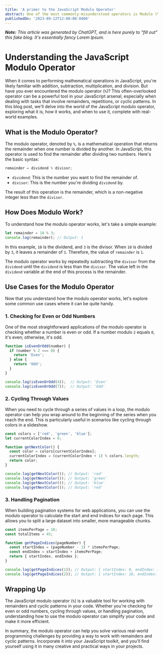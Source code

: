 ```yaml
---
title: 'A primer to the JavaScript Modulo Operator'
abstract: One of the most commonly-misunderstood operators is Modulo (%). In this tutorial, we'll unpack exactly what this little bugger does, and learn how it can help us solve practical problems.
publishedOn: '2023-09-12T12:00:00-0400'
---
```


_**Note:** This article was generated by ChatGPT, and is here purely to "fill out" this fake blog. It's essentially fancy Lorem Ipsum._

# Understanding the JavaScript Modulo Operator

When it comes to performing mathematical operations in JavaScript, you're likely familiar with addition, subtraction, multiplication, and division. But have you ever encountered the modulo operator (`%`)? This often-overlooked operator can be a powerful tool in your JavaScript arsenal, especially when dealing with tasks that involve remainders, repetitions, or cyclic patterns. In this blog post, we'll delve into the world of the JavaScript modulo operator, exploring what it is, how it works, and when to use it, complete with real-world examples.

## What is the Modulo Operator?

The modulo operator, denoted by `%`, is a mathematical operation that returns the remainder when one number is divided by another. In JavaScript, this operator is used to find the remainder after dividing two numbers. Here's the basic syntax:

```javascript
remainder = dividend % divisor;
```

- `dividend`: This is the number you want to find the remainder of.
- `divisor`: This is the number you're dividing `dividend` by.

The result of this operation is the remainder, which is a non-negative integer less than the `divisor`.

## How Does Modulo Work?

To understand how the modulo operator works, let's take a simple example:

```javascript
let remainder = 10 % 3;
console.log(remainder); // Output: 1
```

In this example, `10` is the dividend, and `3` is the divisor. When `10` is divided by `3`, it leaves a remainder of `1`. Therefore, the value of `remainder` is `1`.

The modulo operator works by repeatedly subtracting the `divisor` from the `dividend` until the `dividend` is less than the `divisor`. The value left in the `dividend` variable at the end of this process is the remainder.

## Use Cases for the Modulo Operator

Now that you understand how the modulo operator works, let's explore some common use cases where it can be quite handy.

### 1. Checking for Even or Odd Numbers

One of the most straightforward applications of the modulo operator is checking whether a number is even or odd. If a number modulo `2` equals `0`, it's even; otherwise, it's odd.

```javascript
function isEvenOrOdd(number) {
  if (number % 2 === 0) {
    return 'Even';
  } else {
    return 'Odd';
  }
}

console.log(isEvenOrOdd(4));  // Output: 'Even'
console.log(isEvenOrOdd(7));  // Output: 'Odd'
```

### 2. Cycling Through Values

When you need to cycle through a series of values in a loop, the modulo operator can help you wrap around to the beginning of the series when you reach the end. This is particularly useful in scenarios like cycling through colors in a slideshow.

```javascript
const colors = ['red', 'green', 'blue'];
let currentColorIndex = 0;

function getNextColor() {
  const color = colors[currentColorIndex];
  currentColorIndex = (currentColorIndex + 1) % colors.length;
  return color;
}

console.log(getNextColor()); // Output: 'red'
console.log(getNextColor()); // Output: 'green'
console.log(getNextColor()); // Output: 'blue'
console.log(getNextColor()); // Output: 'red'
```

### 3. Handling Pagination

When building pagination systems for web applications, you can use the modulo operator to calculate the start and end indices for each page. This allows you to split a large dataset into smaller, more manageable chunks.

```javascript
const itemsPerPage = 10;
const totalItems = 45;

function getPageIndices(pageNumber) {
  const startIndex = (pageNumber - 1) * itemsPerPage;
  const endIndex = startIndex + itemsPerPage;
  return { startIndex, endIndex };
}

console.log(getPageIndices(1)); // Output: { startIndex: 0, endIndex: 10 }
console.log(getPageIndices(2)); // Output: { startIndex: 10, endIndex: 20 }
```

## Wrapping Up

The JavaScript modulo operator (`%`) is a valuable tool for working with remainders and cyclic patterns in your code. Whether you're checking for even or odd numbers, cycling through values, or handling pagination, understanding how to use the modulo operator can simplify your code and make it more efficient.

In summary, the modulo operator can help you solve various real-world programming challenges by providing a way to work with remainders and cyclic patterns. Incorporate it into your JavaScript toolkit, and you'll find yourself using it in many creative and practical ways in your projects.
